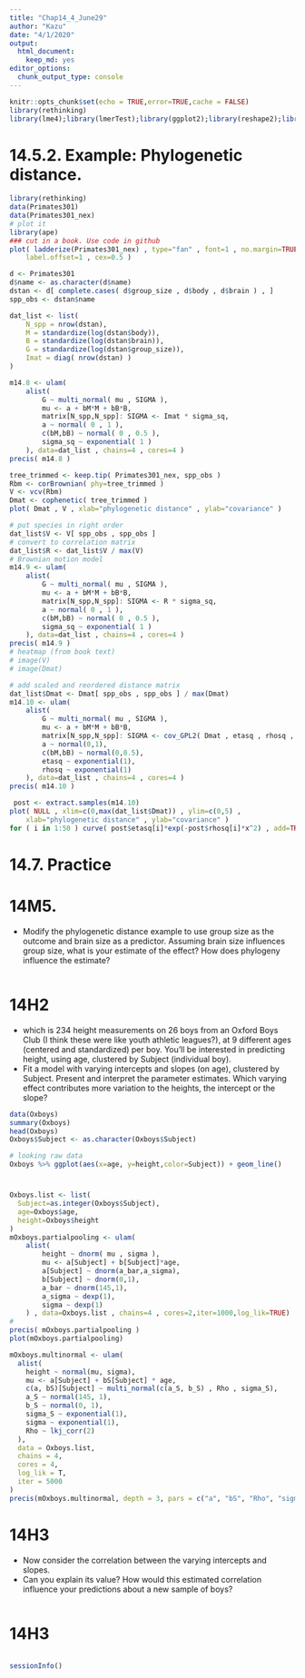 ```yaml
---
title: "Chap14_4_June29"
author: "Kazu"
date: "4/1/2020"
output: 
  html_document: 
    keep_md: yes
editor_options: 
  chunk_output_type: console
---
```


```r
knitr::opts_chunk$set(echo = TRUE,error=TRUE,cache = FALSE)
library(rethinking)
library(lme4);library(lmerTest);library(ggplot2);library(reshape2);library(tidyverse);library(readr)
```

# 14.5.2. Example: Phylogenetic distance.
```r
library(rethinking)
data(Primates301)
data(Primates301_nex)
# plot it
library(ape)
### cut in a book. Use code in github
plot( ladderize(Primates301_nex) , type="fan" , font=1 , no.margin=TRUE ,
    label.offset=1 , cex=0.5 )

```

```r
d <- Primates301
d$name <- as.character(d$name)
dstan <- d[ complete.cases( d$group_size , d$body , d$brain ) , ]
spp_obs <- dstan$name
```

```r
dat_list <- list(
    N_spp = nrow(dstan),
    M = standardize(log(dstan$body)),
    B = standardize(log(dstan$brain)),
    G = standardize(log(dstan$group_size)),
    Imat = diag( nrow(dstan) )
)
```



```r
m14.8 <- ulam(
    alist(
        G ~ multi_normal( mu , SIGMA ),
        mu <- a + bM*M + bB*B,
        matrix[N_spp,N_spp]: SIGMA <- Imat * sigma_sq,
        a ~ normal( 0 , 1 ),
        c(bM,bB) ~ normal( 0 , 0.5 ),
        sigma_sq ~ exponential( 1 )
    ), data=dat_list , chains=4 , cores=4 )
precis( m14.8 )
```

```r
tree_trimmed <- keep.tip( Primates301_nex, spp_obs )
Rbm <- corBrownian( phy=tree_trimmed )
V <- vcv(Rbm)
Dmat <- cophenetic( tree_trimmed )
plot( Dmat , V , xlab="phylogenetic distance" , ylab="covariance" )
```

```r
# put species in right order
dat_list$V <- V[ spp_obs , spp_obs ]
# convert to correlation matrix
dat_list$R <- dat_list$V / max(V)
# Brownian motion model
m14.9 <- ulam(
    alist(
        G ~ multi_normal( mu , SIGMA ),
        mu <- a + bM*M + bB*B,
        matrix[N_spp,N_spp]: SIGMA <- R * sigma_sq,
        a ~ normal( 0 , 1 ),
        c(bM,bB) ~ normal( 0 , 0.5 ),
        sigma_sq ~ exponential( 1 )
    ), data=dat_list , chains=4 , cores=4 )
precis( m14.9 )
# heatmap (from book text)
# image(V)
# image(Dmat)
```

```r
# add scaled and reordered distance matrix
dat_list$Dmat <- Dmat[ spp_obs , spp_obs ] / max(Dmat)
m14.10 <- ulam(
    alist(
        G ~ multi_normal( mu , SIGMA ),
        mu <- a + bM*M + bB*B,
        matrix[N_spp,N_spp]: SIGMA <- cov_GPL2( Dmat , etasq , rhosq , 0.01 ),
        a ~ normal(0,1),
        c(bM,bB) ~ normal(0,0.5),
        etasq ~ exponential(1),
        rhosq ~ exponential(1)
    ), data=dat_list , chains=4 , cores=4 )
precis( m14.10 )
```

```r
 post <- extract.samples(m14.10)
plot( NULL , xlim=c(0,max(dat_list$Dmat)) , ylim=c(0,5) ,
    xlab="phylogenetic distance" , ylab="covariance" )
for ( i in 1:50 ) curve( post$etasq[i]*exp(-post$rhosq[i]*x^2) , add=TRUE , col=grau() )
```


# 14.7. Practice
# 14M5. 
* Modify the phylogenetic distance example to use group size as the outcome and brain size as
a predictor. Assuming brain size influences group size, what is your estimate of the effect? How does
phylogeny influence the estimate? 
```r

```


# 14H2
* which is 234 height measurements on 26 boys from an Oxford Boys Club (I think these were like youth athletic leagues?), at 9 different ages (centered and standardized) per boy. You’ll be interested in predicting height, using age, clustered by Subject (individual boy).
* Fit a model with varying intercepts and slopes (on age), clustered by Subject. Present and interpret the parameter estimates. Which varying effect contributes more variation to the heights, the intercept or the slope?
```r
data(Oxboys)
summary(Oxboys)
head(Oxboys)
Oxboys$Subject <- as.character(Oxboys$Subject)

# looking raw data
Oxboys %>% ggplot(aes(x=age, y=height,color=Subject)) + geom_line()
```

# 
```r
Oxboys.list <- list(
  Subject=as.integer(Oxboys$Subject),
  age=Oxboys$age,
  height=Oxboys$height
)
mOxboys.partialpooling <- ulam(
    alist(
        height ~ dnorm( mu , sigma ),
        mu <- a[Subject] + b[Subject]*age, 
        a[Subject] ~ dnorm(a_bar,a_sigma),
        b[Subject] ~ dnorm(0,1),  
        a_bar ~ dnorm(145,1),
        a_sigma ~ dexp(1),
        sigma ~ dexp(1)
    ) , data=Oxboys.list , chains=4 , cores=2,iter=1000,log_lik=TRUE)
# 
precis( mOxboys.partialpooling )
plot(mOxboys.partialpooling)
```

```r
mOxboys.multinormal <- ulam(
  alist(
    height ~ normal(mu, sigma),
    mu <- a[Subject] + bS[Subject] * age,
    c(a, bS)[Subject] ~ multi_normal(c(a_S, b_S) , Rho , sigma_S),
    a_S ~ normal(145, 1),
    b_S ~ normal(0, 1),
    sigma_S ~ exponential(1),
    sigma ~ exponential(1),
    Rho ~ lkj_corr(2)
  ),
  data = Oxboys.list,
  chains = 4,
  cores = 4,
  log_lik = T,
  iter = 5000
)
precis(mOxboys.multinormal, depth = 3, pars = c("a", "bS", "Rho", "sigma"))
```


# 14H3
* Now consider the correlation between the varying intercepts and slopes. 
* Can you explain its value? How would this estimated correlation influence your predictions about a new sample of boys?
```r


```


# 14H3
```r

```




```r
sessionInfo()
```

